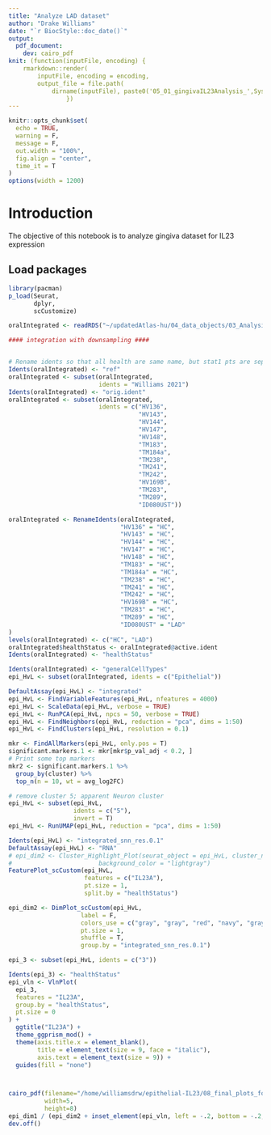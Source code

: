 ```yaml
---
title: "Analyze LAD dataset"
author: "Drake Williams"
date: "`r BiocStyle::doc_date()`"
output:   
  pdf_document:
    dev: cairo_pdf
knit: (function(inputFile, encoding) { 
    rmarkdown::render(
        inputFile, encoding = encoding, 
        output_file = file.path(
            dirname(inputFile), paste0('05_01_gingivaIL23Analysis_',Sys.Date(),'.html'))) 
                })
---
```


```r
knitr::opts_chunk$set(
  echo = TRUE,
  warning = F,
  message = F, 
  out.width = "100%",
  fig.align = "center",
  time_it = T
)
options(width = 1200)
```

# Introduction

The objective of this notebook is to analyze gingiva dataset for IL23 expression

## Load packages
```r
library(pacman)
p_load(Seurat,
       dplyr,
       scCustomize)
```

```r
oralIntegrated <- readRDS("~/updatedAtlas-hu/04_data_objects/03_Analysis_objects/2023-05-05_04_02-AnnotationOutput.RDS")

#### integration with downsampling ####


# Rename idents so that all health are same name, but stat1 pts are separated
Idents(oralIntegrated) <- "ref"
oralIntegrated <- subset(oralIntegrated,
                         idents = "Williams 2021")
Idents(oralIntegrated) <- "orig.ident"
oralIntegrated <- subset(oralIntegrated,
                         idents = c("HV136",
                                    "HV143",
                                    "HV144",
                                    "HV147",
                                    "HV148",
                                    "TM183",
                                    "TM184a",
                                    "TM238",
                                    "TM241",
                                    "TM242",
                                    "HV169B",
                                    "TM283",
                                    "TM289",
                                    "ID080UST"))

oralIntegrated <- RenameIdents(oralIntegrated,
                               "HV136" = "HC",
                               "HV143" = "HC",
                               "HV144" = "HC",
                               "HV147" = "HC",
                               "HV148" = "HC",
                               "TM183" = "HC",
                               "TM184a" = "HC",
                               "TM238" = "HC",
                               "TM241" = "HC",
                               "TM242" = "HC",
                               "HV169B" = "HC",
                               "TM283" = "HC",
                               "TM289" = "HC",
                               "ID080UST" = "LAD"
)
levels(oralIntegrated) <- c("HC", "LAD")
oralIntegrated$healthStatus <- oralIntegrated@active.ident
Idents(oralIntegrated) <- "healthStatus"

Idents(oralIntegrated) <- "generalCellTypes"
epi_HvL <- subset(oralIntegrated, idents = c("Epithelial"))

DefaultAssay(epi_HvL) <- "integrated"
epi_HvL <- FindVariableFeatures(epi_HvL, nfeatures = 4000)
epi_HvL <- ScaleData(epi_HvL, verbose = TRUE)
epi_HvL <- RunPCA(epi_HvL, npcs = 50, verbose = TRUE)
epi_HvL <- FindNeighbors(epi_HvL, reduction = "pca", dims = 1:50)
epi_HvL <- FindClusters(epi_HvL, resolution = 0.1)

mkr <- FindAllMarkers(epi_HvL, only.pos = T)
significant.markers.1 <- mkr[mkr$p_val_adj < 0.2, ]
# Print some top markers
mkr2 <- significant.markers.1 %>%
  group_by(cluster) %>%
  top_n(n = 10, wt = avg_log2FC)

# remove cluster 5; apparent Neuron cluster
epi_HvL <- subset(epi_HvL,
                  idents = c("5"),
                  invert = T)
epi_HvL <- RunUMAP(epi_HvL, reduction = "pca", dims = 1:50)

Idents(epi_HvL) <- "integrated_snn_res.0.1"
DefaultAssay(epi_HvL) <- "RNA"
# epi_dim2 <- Cluster_Highlight_Plot(seurat_object = epi_HvL, cluster_name = "3", highlight_color = "navy",
#                        background_color = "lightgray")
FeaturePlot_scCustom(epi_HvL,
                     features = c("IL23A"), 
                     pt.size = 1, 
                     split.by = "healthStatus")

epi_dim2 <- DimPlot_scCustom(epi_HvL,
                    label = F,
                    colors_use = c("gray", "gray", "red", "navy", "gray"),
                    pt.size = 1, 
                    shuffle = T,
                    group.by = "integrated_snn_res.0.1")

epi_3 <- subset(epi_HvL, idents = c("3"))

Idents(epi_3) <- "healthStatus"
epi_vln <- VlnPlot(
  epi_3,
  features = "IL23A", 
  group.by = "healthStatus",
  pt.size = 0
) + 
  ggtitle("IL23A") + 
  theme_ggprism_mod() + 
  theme(axis.title.x = element_blank(), 
        title = element_text(size = 9, face = "italic"),
        axis.text = element_text(size = 9)) + 
  guides(fill = "none")



cairo_pdf(filename="/home/williamsdrw/epithelial-IL23/08_final_plots_for_figures/IL23A-oral.pdf",
          width=5,
          height=8)
epi_dim1 / (epi_dim2 + inset_element(epi_vln, left = -.2, bottom = -.2, right = .13, top = 0.26))
dev.off()
```